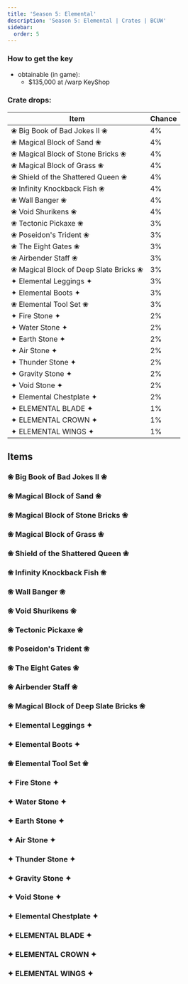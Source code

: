 ---
title: 'Season 5: Elemental'
description: 'Season 5: Elemental | Crates | BCUW'
sidebar:
  order: 5
---

### How to get the key
- obtainable (in game):
  - $135,000 at /warp KeyShop

### Crate drops:

| Item                          | Chance |
|-------------------------------|--------|
| ❀ Big Book of Bad Jokes II ❀ | 4%     |
| ❀ Magical Block of Sand ❀    | 4%     |
| ❀ Magical Block of Stone Bricks ❀ | 4% |
| ❀ Magical Block of Grass ❀   | 4%     |
| ❀ Shield of the Shattered Queen ❀ | 4% |
| ❀ Infinity Knockback Fish ❀  | 4%     |
| ❀ Wall Banger ❀              | 4%     |
| ❀ Void Shurikens ❀           | 4%     |
| ❀ Tectonic Pickaxe ❀         | 3%     |
| ❀ Poseidon's Trident ❀       | 3%     |
| ❀ The Eight Gates ❀          | 3%     |
| ❀ Airbender Staff ❀          | 3%     |
| ❀ Magical Block of Deep Slate Bricks ❀ | 3% |
| ✦ Elemental Leggings ✦       | 3%     |
| ✦ Elemental Boots ✦          | 3%     |
| ❀ Elemental Tool Set ❀       | 3%     |
| ✦ Fire Stone ✦               | 2%     |
| ✦ Water Stone ✦              | 2%     |
| ✦ Earth Stone ✦              | 2%     |
| ✦ Air Stone ✦                | 2%     |
| ✦ Thunder Stone ✦            | 2%     |
| ✦ Gravity Stone ✦            | 2%     |
| ✦ Void Stone ✦               | 2%     |
| ✦ Elemental Chestplate ✦     | 2%     |
| ✦ ELEMENTAL BLADE ✦          | 1%     |
| ✦ ELEMENTAL CROWN ✦          | 1%     |
| ✦ ELEMENTAL WINGS ✦          | 1%     |

## Items

### ❀ Big Book of Bad Jokes II ❀
<Cdn path="2D/Elemental" name="❀ Big Book of Bad Jokes II ❀" ext="png" fileNameOverride='BigBookOfBadJokes2' />

### ❀ Magical Block of Sand ❀
<Cdn path="2D/Elemental" name="❀ Magical Block of Sand ❀" ext="png" />

### ❀ Magical Block of Stone Bricks ❀
<Cdn path="2D/Elemental" name="❀ Magical Block of Stone Bricks ❀" ext="png" />

### ❀ Magical Block of Grass ❀
<Cdn path="2D/Elemental" name="❀ Magical Block of Grass ❀" ext="png" />

### ❀ Shield of the Shattered Queen ❀
<Cdn path="2D/Elemental" name="❀ Shield of the Shattered Queen ❀" ext="png" />

### ❀ Infinity Knockback Fish ❀
<Cdn path="2D/Elemental" name="❀ Infinity Knockback Fish ❀" ext="png" />

### ❀ Wall Banger ❀
<Cdn path="2D/Elemental" name="❀ Wall Banger ❀" ext="png" />

### ❀ Void Shurikens ❀
<Cdn path="2D/Elemental" name="❀ Void Shurikens ❀" ext="png" />

### ❀ Tectonic Pickaxe ❀
<Cdn path="2D/Elemental" name="❀ Tectonic Pickaxe ❀" ext="png" />

### ❀ Poseidon's Trident ❀
<Cdn path="2D/Elemental" name="❀ Poseidon's Trident ❀" ext="png" fileNameOverride='PoseidonsTrident' />

### ❀ The Eight Gates ❀
<Cdn path="2D/Elemental" name="❀ The Eight Gates ❀" ext="png" />

### ❀ Airbender Staff ❀
<Cdn path="2D/Elemental" name="❀ Airbender Staff ❀" ext="png" />

### ❀ Magical Block of Deep Slate Bricks ❀
<Cdn path="2D/Elemental" name="❀ Magical Block of Deep Slate Bricks ❀" ext="png" />

### ✦ Elemental Leggings ✦
<Cdn path="2D/Elemental" name="✦ Elemental Leggings ✦" ext="png" />

### ✦ Elemental Boots ✦
<Cdn path="2D/Elemental" name="✦ Elemental Boots ✦" ext="png" />

### ❀ Elemental Tool Set ❀
<Cdn path="2D/Elemental" name="❀ Elemental Tool Set ❀" ext="png" />

### ✦ Fire Stone ✦
<Cdn path="2D/Elemental" name="✦ Fire Stone ✦" ext="png" />

### ✦ Water Stone ✦
<Cdn path="2D/Elemental" name="✦ Water Stone ✦" ext="png" />

### ✦ Earth Stone ✦
<Cdn path="2D/Elemental" name="✦ Earth Stone ✦" ext="png" />

### ✦ Air Stone ✦
<Cdn path="2D/Elemental" name="✦ Air Stone ✦" ext="png" />

### ✦ Thunder Stone ✦
<Cdn path="2D/Elemental" name="✦ Thunder Stone ✦" ext="png" />

### ✦ Gravity Stone ✦
<Cdn path="2D/Elemental" name="✦ Gravity Stone ✦" ext="png" />

### ✦ Void Stone ✦
<Cdn path="2D/Elemental" name="✦ Void Stone ✦" ext="png" />

### ✦ Elemental Chestplate ✦
<Cdn path="2D/Elemental" name="✦ Elemental Chestplate ✦" ext="png" />

### ✦ ELEMENTAL BLADE ✦
<Cdn path="2D/Elemental" name="✦ ELEMENTAL BLADE ✦" ext="png" />

### ✦ ELEMENTAL CROWN ✦
<Cdn path="2D/Elemental" name="✦ ELEMENTAL CROWN ✦" ext="png" />

### ✦ ELEMENTAL WINGS ✦
<Cdn path="2D/Elemental" name="✦ ELEMENTAL WINGS ✦" ext="png" />

